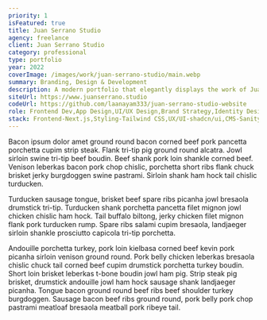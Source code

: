 ```yaml
---
priority: 1
isFeatured: true
title: Juan Serrano Studio
agency: freelance
client: Juan Serrano Studio
category: professional
type: portfolio
year: 2022
coverImage: /images/work/juan-serrano-studio/main.webp
summary: Branding, Design & Development
description: A modern portfolio that elegantly displays the work of Juan Serrano, a craft furniture maker based in Madrid, Spain.
siteUrl: https://www.juanserrano.studio
codeUrl: https://github.com/laanayam333/juan-serrano-studio-website
role: Frontend Dev,App Design,UI/UX Design,Brand Strategy,Identity Design
stack: Frontend-Next.js,Styling-Tailwind CSS,UX/UI-shadcn/ui,CMS-Sanity,Marketing-Sendgrid
---
```


Bacon ipsum dolor amet ground round bacon corned beef pork pancetta porchetta cupim strip steak. Flank tri-tip pig ground round alcatra. Jowl sirloin swine tri-tip beef boudin. Beef shank pork loin shankle corned beef. Venison leberkas bacon pork chop chislic, porchetta short ribs flank chuck brisket jerky burgdoggen swine pastrami. Sirloin shank ham hock tail chislic turducken.

Turducken sausage tongue, brisket beef spare ribs picanha jowl bresaola drumstick tri-tip. Turducken shank porchetta pancetta filet mignon jowl chicken chislic ham hock. Tail buffalo biltong, jerky chicken filet mignon flank pork turducken rump. Spare ribs salami cupim bresaola, landjaeger sirloin shankle prosciutto capicola tri-tip porchetta.

Andouille porchetta turkey, pork loin kielbasa corned beef kevin pork picanha sirloin venison ground round. Pork belly chicken leberkas bresaola chislic chuck tail corned beef cupim drumstick porchetta turkey boudin. Short loin brisket leberkas t-bone boudin jowl ham pig. Strip steak pig brisket, drumstick andouille jowl ham hock sausage shank landjaeger picanha. Tongue bacon ground round beef ribs beef shoulder turkey burgdoggen. Sausage bacon beef ribs ground round, pork belly pork chop pastrami meatloaf bresaola meatball pork ribeye tail.
